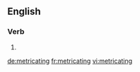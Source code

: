 ==English==

===Verb===
{{head|en}}

# {{present participle of|metricate|lang=en}}

[[de:metricating]]
[[fr:metricating]]
[[vi:metricating]]